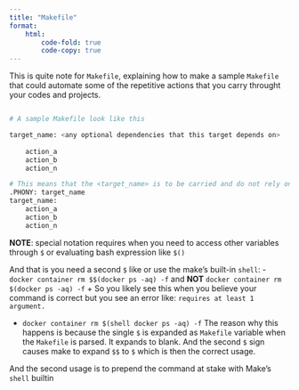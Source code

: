 ```yaml
---
title: "Makefile"
format:
    html:
        code-fold: true
        code-copy: true
---
```


This is quite note for `Makefile`, explaining how to make a sample `Makefile` that could automate some of the repetitive actions that you carry throught your codes and projects.

```bash

# A sample Makefile look like this

target_name: <any optional dependencies that this target depends on>
	
	action_a
	action_b
	action_n

# This means that the <target_name> is to be carried and do not rely on other stuffs
.PHONY: target_name
target_name:
	action_a
	action_b
	action_n
```

**NOTE**: special notation requires when you need to access other variables through `$` or evaluating bash expression like `$()`

And that is you need a second `$` like or use the make's built-in `shell`:
- `docker container rm $$(docker ps -aq) -f` and **NOT** `docker container rm $(docker ps -aq) -f`
	+ So you likely see this when you believe your command is correct but you see an error like: `requires at least 1 argument.`

- `docker container rm $(shell docker ps -aq) -f`
The reason why this happens is because the single `$` is expanded as `Makefile` variable when the `Makefile` is parsed. It expands to blank. And the second `$` sign causes make to expand `$$` to `$` which is then the correct usage.

And the second usage is to prepend the command at stake with Make's `shell` builtin

